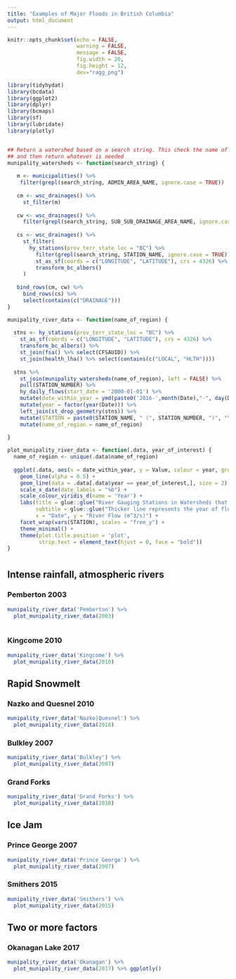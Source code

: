 ```yaml
---
title: "Examples of Major Floods in British Columbia"
output: html_document
---
```

<style type="text/css">
.main-container {
  max-width: 1800px;
  margin-left: auto;
  margin-right: auto;
}
</style>

```r
knitr::opts_chunk$set(echo = FALSE,
                      warning = FALSE,
                      message = FALSE,
                      fig.width = 20,
                      fig.height = 12,
                      dev="ragg_png")

library(tidyhydat)
library(bcdata)
library(ggplot2)
library(dplyr)
library(bcmaps)
library(sf)
library(lubridate)
library(plotly)


## Return a watershed based on a search string. This check the name of a city, watershed or river gauge station
## and then return whatever is needed
munipality_watersheds <- function(search_string) {
  
   m <- municipalities() %>% 
    filter(grepl(search_string, ADMIN_AREA_NAME, ignore.case = TRUE))
   
   cm <- wsc_drainages() %>% 
     st_filter(m)
   
   cw <- wsc_drainages() %>% 
     filter(grepl(search_string, SUB_SUB_DRAINAGE_AREA_NAME, ignore.case = TRUE))
   
   cs <- wsc_drainages() %>% 
     st_filter(
       hy_stations(prov_terr_state_loc = "BC") %>% 
         filter(grepl(search_string, STATION_NAME, ignore.case = TRUE)) %>% 
         st_as_sf(coords = c("LONGITUDE", "LATITUDE"), crs = 4326) %>% 
         transform_bc_albers()
     )
   
   bind_rows(cm, cw) %>% 
     bind_rows(cs) %>% 
     select(contains(c("DRAINAGE")))
}

munipality_river_data <- function(name_of_region) {
  
  stns <- hy_stations(prov_terr_state_loc = "BC") %>% 
    st_as_sf(coords = c("LONGITUDE", "LATITUDE"), crs = 4326) %>% 
    transform_bc_albers() %>% 
    st_join(fsa() %>% select(CFSAUID)) %>% 
    st_join(health_lha() %>% select(contains(c("LOCAL", "HLTH"))))
  
  stns %>% 
    st_join(munipality_watersheds(name_of_region), left = FALSE) %>% 
    pull(STATION_NUMBER) %>% 
    hy_daily_flows(start_date = '2000-01-01') %>% 
    mutate(date_within_year = ymd(paste0('2016-',month(Date),"-", day(Date)))) %>% 
    mutate(year = factor(year(Date))) %>% 
    left_join(st_drop_geometry(stns)) %>% 
    mutate(STATION = paste0(STATION_NAME, " (", STATION_NUMBER, ")", "\nLHA: ", LOCAL_HLTH_AREA_NAME, " (#",LOCAL_HLTH_AREA_CODE ,") " , "FSA: ", CFSAUID)) %>% 
    mutate(name_of_region = name_of_region)
  
}

plot_munipality_river_data <- function(.data, year_of_interest) {
  name_of_region <- unique(.data$name_of_region)
  
  ggplot(.data, aes(x = date_within_year, y = Value, colour = year, group = year)) +
    geom_line(alpha = 0.5) +
    geom_line(data = .data[.data$year == year_of_interest,], size = 2) +
    scale_x_date(date_labels = "%b") +
    scale_colour_viridis_d(name = 'Year') +
    labs(title = glue::glue("River Gauging Stations in Watersheds that Intersect '{name_of_region}'"),
         subtitle = glue::glue("Thicker line represents the year of flood ({year_of_interest})"),
         x = "Date", y = "River Flow (m^3/s)") +
    facet_wrap(vars(STATION), scales = "free_y") +
    theme_minimal() +
    theme(plot.title.position = 'plot',
          strip.text = element_text(hjust = 0, face = "bold"))
}
```

# {.tabset}

## Intense rainfall, atmospheric rivers {.tabset}



### Pemberton 2003


```r
munipality_river_data('Pemberton') %>% 
  plot_munipality_river_data(2003) 
  
```

### Kingcome 2010


```r
munipality_river_data('Kingcome') %>% 
  plot_munipality_river_data(2010)
```

## Rapid Snowmelt {.tabset}

### Nazko and Quesnel 2010

```r
munipality_river_data('Nazko|Quesnel') %>% 
  plot_munipality_river_data(2018) 
```

### Bulkley 2007

```r
munipality_river_data('Bulkley') %>% 
  plot_munipality_river_data(2007) 
```

### Grand Forks
```r
munipality_river_data('Grand Forks') %>% 
  plot_munipality_river_data(2018) 

```


## Ice Jam {.tabset}

### Prince George 2007

```r
munipality_river_data('Prince George') %>% 
  plot_munipality_river_data(2007)
```


### Smithers 2015

```r
munipality_river_data('Smithers') %>% 
  plot_munipality_river_data(2015) 
```


## Two or more factors {.tabset}

### Okanagan Lake 2017
```r
munipality_river_data('Okanagan') %>% 
  plot_munipality_river_data(2017) %>% ggplotly()
```

